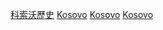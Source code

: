 {{Catnav|頁面分類|各種主題的頁面分類|按國家分類|各國歷史|科索沃歷史}}
{{Catnav|頁面分類|历史|各國歷史|科索沃歷史}}
{{Catnav|頁面分類|历史|各區域的歷史|歐洲歷史|科索沃歷史}}

{{Commons category|History of Kosovo by period}}

[[Category:科索沃歷史|]]
[[Category:各國各時期歷史|Kosovo]]
[[Category:各時期塞爾維亞歷史|Kosovo]]
[[Category:依時期劃分的歐洲歷史|Kosovo]]